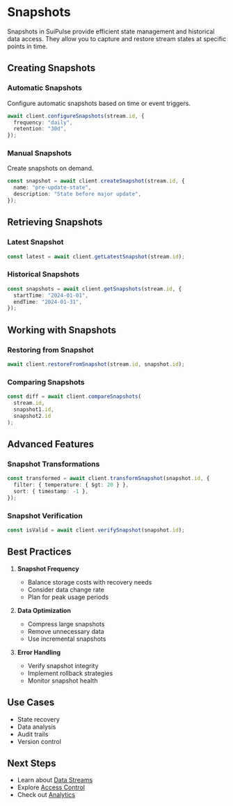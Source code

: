 # Snapshots

Snapshots in SuiPulse provide efficient state management and historical data access. They allow you to capture and restore stream states at specific points in time.

## Creating Snapshots

### Automatic Snapshots

Configure automatic snapshots based on time or event triggers.

```typescript
await client.configureSnapshots(stream.id, {
  frequency: "daily",
  retention: "30d",
});
```

### Manual Snapshots

Create snapshots on demand.

```typescript
const snapshot = await client.createSnapshot(stream.id, {
  name: "pre-update-state",
  description: "State before major update",
});
```

## Retrieving Snapshots

### Latest Snapshot

```typescript
const latest = await client.getLatestSnapshot(stream.id);
```

### Historical Snapshots

```typescript
const snapshots = await client.getSnapshots(stream.id, {
  startTime: "2024-01-01",
  endTime: "2024-01-31",
});
```

## Working with Snapshots

### Restoring from Snapshot

```typescript
await client.restoreFromSnapshot(stream.id, snapshot.id);
```

### Comparing Snapshots

```typescript
const diff = await client.compareSnapshots(
  stream.id,
  snapshot1.id,
  snapshot2.id
);
```

## Advanced Features

### Snapshot Transformations

```typescript
const transformed = await client.transformSnapshot(snapshot.id, {
  filter: { temperature: { $gt: 20 } },
  sort: { timestamp: -1 },
});
```

### Snapshot Verification

```typescript
const isValid = await client.verifySnapshot(snapshot.id);
```

## Best Practices

1. **Snapshot Frequency**

   - Balance storage costs with recovery needs
   - Consider data change rate
   - Plan for peak usage periods

2. **Data Optimization**

   - Compress large snapshots
   - Remove unnecessary data
   - Use incremental snapshots

3. **Error Handling**
   - Verify snapshot integrity
   - Implement rollback strategies
   - Monitor snapshot health

## Use Cases

- State recovery
- Data analysis
- Audit trails
- Version control

## Next Steps

- Learn about [Data Streams](/docs/core-concepts/data-streams)
- Explore [Access Control](/docs/core-concepts/access-control)
- Check out [Analytics](/docs/core-concepts/analytics)
